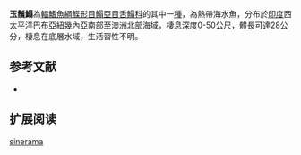 {{Speciesbox
| name = 玉鬚鰨
| image = 
| image_width = 250px
| image_caption = 
| status = NE
| status_system = IUCN3.1
| genus = Paraplagusia
| species = sinerama
| authority = Chapleau & Renaud, [[1993|1993]]
| synonyms = 
}}

'''玉鬚鰨'''為[[輻鰭魚綱|輻鰭魚綱]][[鰈形目|鰈形目]][[鰨亞目|鰨亞目]][[舌鰨科|舌鰨科]]的其中一[[種|種]]，為熱帶海水魚，分布於[[印度|印度]]西[[太平洋|太平洋]][[巴布亞紐幾內亞|巴布亞紐幾內亞]]南部至[[澳洲|澳洲]]北部海域，棲息深度0-50公尺，體長可達28公分，棲息在底層水域，生活習性不明。
==参考文献==
*{{FishBase_species|genus=Paraplagusia |species=sinerama |year=2014|month=4}}

== 扩展阅读 ==
{{refbegin}}
{{wikispecies-inline|Paraplagusia sinerama |玉鬚鰨}}
{{refend}}
{{Taxonbar|from=Q2414570}}

[[Category:鬚鰨屬|sinerama]]


{{魚類小作品}}